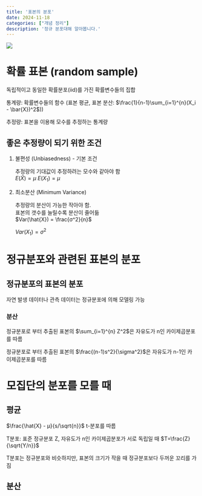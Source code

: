 ```yaml
---
title: '표본의 분포'
date: 2024-11-18
categories: ["개념 정리"]
description: '정규 분포대해 알아봅니다.'
---
```


![](/img/stat-thumb.jpg){.post-thumbnail}

# 확률 표본 (random sample)

독립적이고 동일한 확률분포(iid)를 가진 확률변수들의 집합

통계량: 확률변수들의 함수 (표본 평균, 표본 분산: $\frac{1}{n-1}\sum_{i=1}^{n}(X_i - \bar{X})^2$))

추정량: 표본을 이용해 모수를 추정하는 통계량

## 좋은 추정량이 되기 위한 조건

1. 불편성 (Unbiasedness) - 기본 조건
   
   추정량의 기대값이 추정하려는 모수와 같아야 함  
   $E(\hat{X}) = μ$
   $E(X_1) = μ$

2. 최소분산 (Minimum Variance)
   
   추정량의 분산이 가능한 작아야 함.  
   표본의 갯수를 늘릴수록 분산이 줄어듦  
   $Var(\hat{X}) = \frac{σ^2}{n}$

   $Var(X_1) = \sigma^2$

# 정규분포와 관련된 표본의 분포

## 정규분포의 표본의 분포

자연 발생 데이터나 관측 데이터는 정규분포에 의해 모델링 가능

### 분산

정규분포로 부터 추출된 표본의 $\sum_{i=1}^{n} Z^2$은 자유도가 n인 카이제곱분포를 따름

정규분포로 부터 추출된 표본의 $\frac{(n-1)s^2}{\sigma^2}$은 자유도가 n-1인 카이제곱분포를 따름

# 모집단의 분포를 모를 때

## 평균

$\frac{\hat{X} - μ}{s/\sqrt{n}}$ t-분포를 따름

T분포: 표준 정규분포 Z, 자유도가 n인 카이제곱분포가 서로 독립일 때 $T=\frac{Z}{\sqrt{Y/n}}$

T분포는 정규분포와 비슷하지만, 표본의 크기가 작을 때 정규분포보다 두꺼운 꼬리를 가짐

## 분산
